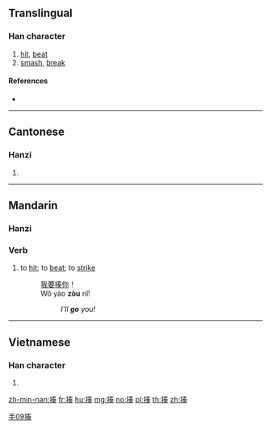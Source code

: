 ==Translingual==

===Han character===
{{Han char|rn=64|rad=手|as=09|sn=12|four=55034|canj=QQKK|ids=⿰扌奏}}

# [[hit]], [[beat]]
# [[smash]], [[break]]

====References====
* {{Han ref|kx=0441.150|dkj=12337|dj=0792.100|hdz=31911.040|uh=63CD|ud=25549|bh=B47E|bd=46206}}

----

==Cantonese==

===Hanzi===
{{yue-hanzi|jyut=zau3|y=jau3}}

# {{defn|lang=yue|sort=手09}}

----

==Mandarin==
{{zh-forms}}

===Hanzi===
{{cmn-hanzi|pin=[[zòu]] ([[zou4]])|wg=tsou<sup>4</sup>}}

===Verb===
{{cmn-verb|ts|pin=zòu|pint=zou4}}

# {{label|cmn|colloquial|sort=zou4}} to [[hit]]; to [[beat]]; to [[strike]]
#: [[我]][[要]][[揍]][[你]]！
#: Wǒ yào '''zòu''' nǐ!
#:: ''I'll '''go''' you!''

[[Category:Mandarin colloquial terms|手09揍]]

----

==Vietnamese==

===Han character===
{{vi-hantu|[[tẩu]], [[tấu]]|rs=手09}}

# {{defn|lang=vi|sort=手09}}

[[zh-min-nan:揍]]
[[fr:揍]]
[[hu:揍]]
[[mg:揍]]
[[no:揍]]
[[pl:揍]]
[[th:揍]]
[[zh:揍]]